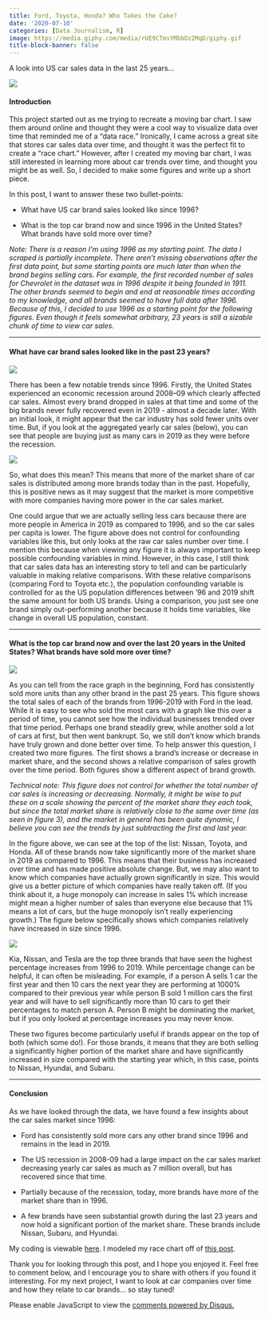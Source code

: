 ```yaml
---
title: Ford, Toyota, Honda? Who Takes the Cake?
date: '2020-07-10'
categories: [Data Journalism, R]
image: https://media.giphy.com/media/rUE9CTmsYMbbOz2MqD/giphy.gif
title-block-banner: false
---
```

A look into US car sales data in the last 25 years...

![](https://media.giphy.com/media/rUE9CTmsYMbbOz2MqD/giphy.gif){fig-align="center"}

#### Introduction

This project started out as me trying to recreate a moving bar chart. I saw them around online and thought they were a cool way to visualize data over time that reminded me of a "data race." Ironically, I came across a great site that stores car sales data over time, and thought it was the perfect fit to create a "race chart." However, after I created my moving bar chart, I was still interested in learning more about car trends over time, and thought you might be as well. So, I decided to make some figures and write up a short piece.

In this post, I want to answer these two bullet-points:

* What have US car brand sales looked like since 1996?

* What is the top car brand now and since 1996 in the United States? What brands have sold more over time?


*Note: There is a reason I'm using 1996 as my starting point. The data I scraped is partially incomplete. There aren't missing observations after the first data point, but some starting points are much later than when the brand begins selling cars. For example, the first recorded number of sales for Chevrolet in the dataset was in 1996 despite it being founded in 1911. The other brands seemed to begin and end at reasonable times according to my knowledge, and all brands seemed to have full data after 1996. Because of this, I decided to use 1996 as a starting point for the following figures. Even though it feels somewhat arbitrary, 23 years is still a sizable chunk of time to view car sales.*

-----------------------------------

#### What have car brand sales looked like in the past 23 years?

![](/./about_files/brand_over_time.png){fig-align="center"}

There has been a few notable trends since 1996. Firstly, the United States experienced an economic recession around 2008–09 which clearly affected car sales. Almost every brand dropped in sales at that time and some of the big brands never fully recovered even in 2019 - almost a decade later. With an initial look, it might appear that the car industry has sold fewer units over time. But, if you look at the aggregated yearly car sales (below), you can see that people are buying just as many cars in 2019 as they were before the recession.

![](/./about_files/yearly_sales_over_time.png){fig-align="center"}

So, what does this mean? This means that more of the market share of car sales is distributed among more brands today than in the past. Hopefully, this is positive news as it may suggest that the market is more competitive with more companies having more power in the car sales market.

One could argue that we are actually selling less cars because there are more people in America in 2019 as compared to 1996, and so the car sales per capita is lower. The figure above does not control for confounding variables like this, but only looks at the raw car sales number over time. I mention this because when viewing any figure it is always important to keep possible confounding variables in mind. However, in this case, I still think that car sales data has an interesting story to tell and can be particularly valuable in making relative comparisons. With these relative comparisons (comparing Ford to Toyota etc.), the population confounding variable is controlled for as the US population differences between '96 and 2019 shift the same amount for both US brands. Using a comparison, you just see one brand simply out-performing another because it holds time variables, like change in overall US population, constant.

-----------------------------------

#### What is the top car brand now and over the last 20 years in the United States? What brands have sold more over time?

![](/./about_files/total_sales.png){fig-align="center"}

As you can tell from the race graph in the beginning, Ford has consistently sold more units than any other brand in the past 25 years. This figure shows the total sales of each of the brands from 1996-2019 with Ford in the lead. While it is easy to see who sold the most cars with a graph like this over a period of time, you cannot see how the individual businesses trended over that time period. Perhaps one brand steadily grew, while another sold a lot of cars at first, but then went bankrupt. So, we still don't know which brands have truly grown and done better over time. To help answer this question, I created two more figures. The first shows a brand's increase or decrease in market share, and the second shows a relative comparison of sales growth over the time period. Both figures show a different aspect of brand growth.

*Technical note: This figure does not control for whether the total number of car sales is increasing or decreasing. Normally, it might be wise to put these on a scale showing the percent of the market share they each took, but since the total market share is relatively close to the same over time (as seen in figure 3), and the market in general has been quite dynamic, I believe you can see the trends by just subtracting the first and last year.*

In the figure above, we can see at the top of the list: Nissan, Toyota, and Honda. All of these brands now take significantly more of the market share in 2019 as compared to 1996. This means that their business has increased over time and has made positive absolute change. But, we may also want to know which companies have actually grown significantly in size. This would give us a better picture of which companies have really taken off. (If you think about it, a huge monopoly can increase in sales 1% which increase might mean a higher number of sales than everyone else because that 1% means a lot of cars, but the huge monopoly isn't really experiencing growth.) The figure below specifically shows which companies relatively have increased in size since 1996.

![](/./about_files/percent_difference_sold.png){fig-align="center"}

Kia, Nissan, and Tesla are the top three brands that have seen the highest percentage increases from 1996 to 2019. While percentage change can be helpful, it can often be misleading. For example, if a person A sells 1 car the first year and then 10 cars the next year they are performing at 1000% compared to their previous year while person B sold 1 million cars the first year and will have to sell significantly more than 10 cars to get their percentages to match person A. Person B might be dominating the market, but if you only looked at percentage increases you may never know.

These two figures become particularly useful if brands appear on the top of both (which some do!). For those brands, it means that they are both selling a significantly higher portion of the market share and have significantly increased in size compared with the starting year which, in this case, points to Nissan, Hyundai, and Subaru.

------------------------------

#### Conclusion

As we have looked through the data, we have found a few insights about the car sales market since 1996:

* Ford has consistently sold more cars any other brand since 1996 and remains in the lead in 2019.

* The US recession in 2008-09 had a large impact on the car sales market decreasing yearly car sales as much as 7 million overall, but has recovered since that time.

* Partially because of the recession, today, more brands have more of the market share than in 1996.

* A few brands have seen substantial growth during the last 23 years and now hold a significant portion of the market share. These brands include Nissan, Subaru, and Hyundai.


My coding is viewable [here](https://github.com/acbass49/carbrands). I modeled my race chart off of [this post](https://towardsdatascience.com/create-animated-bar-charts-using-r-31d09e5841da?source=userActivityShare-7c3da9a4b5fa-1591814808&_branch_match_id=810285756007782180). 

Thank you for looking through this post, and I hope you enjoyed it. Feel free to comment below, and I encourage you to share with others if you found it interesting. For my next project, I want to look at car companies over time and how they relate to car brands... so stay tuned!

<div id="disqus_thread"></div>
<script>
    /**
    *  RECOMMENDED CONFIGURATION VARIABLES: EDIT AND UNCOMMENT THE SECTION BELOW TO INSERT DYNAMIC VALUES FROM YOUR PLATFORM OR CMS.
    *  LEARN WHY DEFINING THESE VARIABLES IS IMPORTANT: https://disqus.com/admin/universalcode/#configuration-variables    */
    var disqus_config = function () {
    this.page.url = 'https://alexbass.me/posts/cars/';  // Replace PAGE_URL with your page's canonical URL variable
    this.page.identifier = 'cars'; // Replace PAGE_IDENTIFIER with your page's unique identifier variable
    };
    (function() { // DON'T EDIT BELOW THIS LINE
    var d = document, s = d.createElement('script');
    s.src = 'https://alexbassc.disqus.com/embed.js';
    s.setAttribute('data-timestamp', +new Date());
    (d.head || d.body).appendChild(s);
    })();
</script>
<noscript>Please enable JavaScript to view the <a href="https://disqus.com/?ref_noscript">comments powered by Disqus.</a></noscript>

<script id="dsq-count-scr" src="//alexbassc.disqus.com/count.js" async></script>
